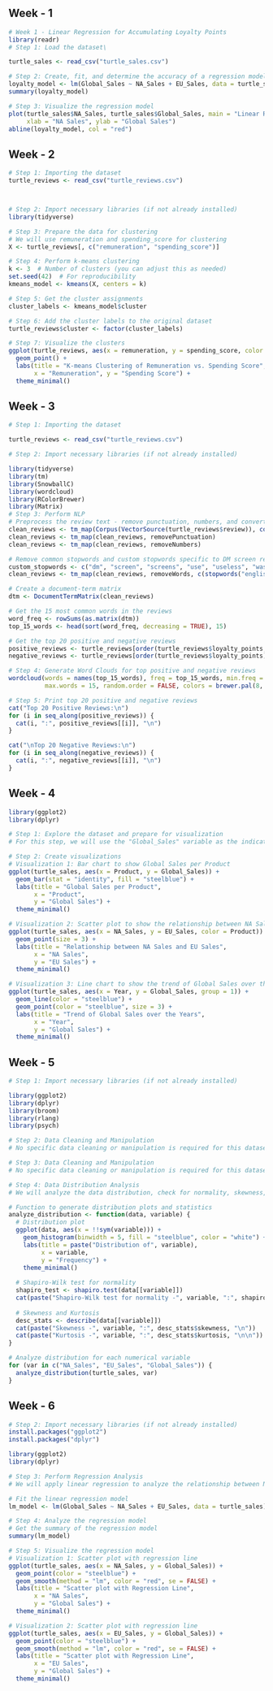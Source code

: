 ## **Week - 1**

```{r}
# Week 1 - Linear Regression for Accumulating Loyalty Points
library(readr)
# Step 1: Load the dataset\

turtle_sales <- read_csv("turtle_sales.csv")

# Step 2: Create, fit, and determine the accuracy of a regression model
loyalty_model <- lm(Global_Sales ~ NA_Sales + EU_Sales, data = turtle_sales)
summary(loyalty_model)

# Step 3: Visualize the regression model
plot(turtle_sales$NA_Sales, turtle_sales$Global_Sales, main = "Linear Regression - Global Sales vs. NA Sales", 
     xlab = "NA Sales", ylab = "Global Sales")
abline(loyalty_model, col = "red")
```

## **Week - 2**

```{r}

# Step 1: Importing the dataset
turtle_reviews <- read_csv("turtle_reviews.csv")



# Step 2: Import necessary libraries (if not already installed)
library(tidyverse)

# Step 3: Prepare the data for clustering
# We will use remuneration and spending_score for clustering
X <- turtle_reviews[, c("remuneration", "spending_score")]

# Step 4: Perform k-means clustering
k <- 3  # Number of clusters (you can adjust this as needed)
set.seed(42)  # For reproducibility
kmeans_model <- kmeans(X, centers = k)

# Step 5: Get the cluster assignments
cluster_labels <- kmeans_model$cluster

# Step 6: Add the cluster labels to the original dataset
turtle_reviews$cluster <- factor(cluster_labels)

# Step 7: Visualize the clusters
ggplot(turtle_reviews, aes(x = remuneration, y = spending_score, color = cluster)) +
  geom_point() +
  labs(title = "K-means Clustering of Remuneration vs. Spending Score",
       x = "Remuneration", y = "Spending Score") +
  theme_minimal()


```

## **Week - 3**

```{r}
# Step 1: Importing the dataset

turtle_reviews <- read_csv("turtle_reviews.csv")

# Step 2: Import necessary libraries (if not already installed)

library(tidyverse)
library(tm)
library(SnowballC)
library(wordcloud)
library(RColorBrewer)
library(Matrix)  
# Step 3: Perform NLP
# Preprocess the review text - remove punctuation, numbers, and convert to lowercase
clean_reviews <- tm_map(Corpus(VectorSource(turtle_reviews$review)), content_transformer(tolower))
clean_reviews <- tm_map(clean_reviews, removePunctuation)
clean_reviews <- tm_map(clean_reviews, removeNumbers)

# Remove common stopwords and custom stopwords specific to DM screen reviews
custom_stopwords <- c("dm", "screen", "screens", "use", "useless", "waste", "wasted", "wasting", "stop", "making", "crap")
clean_reviews <- tm_map(clean_reviews, removeWords, c(stopwords("english"), custom_stopwords))

# Create a document-term matrix
dtm <- DocumentTermMatrix(clean_reviews)

# Get the 15 most common words in the reviews
word_freq <- rowSums(as.matrix(dtm))
top_15_words <- head(sort(word_freq, decreasing = TRUE), 15)

# Get the top 20 positive and negative reviews
positive_reviews <- turtle_reviews[order(turtle_reviews$loyalty_points, decreasing = TRUE), ][1:20, "review"]
negative_reviews <- turtle_reviews[order(turtle_reviews$loyalty_points), ][1:20, "review"]

# Step 4: Generate Word Clouds for top positive and negative reviews
wordcloud(words = names(top_15_words), freq = top_15_words, min.freq = 1,
          max.words = 15, random.order = FALSE, colors = brewer.pal(8, "Dark2"))

# Step 5: Print top 20 positive and negative reviews
cat("Top 20 Positive Reviews:\n")
for (i in seq_along(positive_reviews)) {
  cat(i, ":", positive_reviews[[i]], "\n")
}

cat("\nTop 20 Negative Reviews:\n")
for (i in seq_along(negative_reviews)) {
  cat(i, ":", negative_reviews[[i]], "\n")
}
```

## **Week - 4**

```{r}

library(ggplot2)
library(dplyr)

# Step 1: Explore the dataset and prepare for visualization
# For this step, we will use the "Global_Sales" variable as the indicator of the impact of sales per product

# Step 2: Create visualizations
# Visualization 1: Bar chart to show Global Sales per Product
ggplot(turtle_sales, aes(x = Product, y = Global_Sales)) +
  geom_bar(stat = "identity", fill = "steelblue") +
  labs(title = "Global Sales per Product",
       x = "Product",
       y = "Global Sales") +
  theme_minimal()

# Visualization 2: Scatter plot to show the relationship between NA Sales and EU Sales
ggplot(turtle_sales, aes(x = NA_Sales, y = EU_Sales, color = Product)) +
  geom_point(size = 3) +
  labs(title = "Relationship between NA Sales and EU Sales",
       x = "NA Sales",
       y = "EU Sales") +
  theme_minimal()

# Visualization 3: Line chart to show the trend of Global Sales over the years
ggplot(turtle_sales, aes(x = Year, y = Global_Sales, group = 1)) +
  geom_line(color = "steelblue") +
  geom_point(color = "steelblue", size = 3) +
  labs(title = "Trend of Global Sales over the Years",
       x = "Year",
       y = "Global Sales") +
  theme_minimal()

```

## **Week - 5**

```{r}
# Step 1: Import necessary libraries (if not already installed)

library(ggplot2)
library(dplyr)
library(broom)
library(rlang)
library(psych)

# Step 2: Data Cleaning and Manipulation
# No specific data cleaning or manipulation is required for this dataset as it is already clean and ready for analysis.

# Step 3: Data Cleaning and Manipulation
# No specific data cleaning or manipulation is required for this dataset as it is already clean and ready for analysis.

# Step 4: Data Distribution Analysis
# We will analyze the data distribution, check for normality, skewness, and kurtosis for each numerical variable.

# Function to generate distribution plots and statistics
analyze_distribution <- function(data, variable) {
  # Distribution plot
  ggplot(data, aes(x = !!sym(variable))) +
    geom_histogram(binwidth = 5, fill = "steelblue", color = "white") +
    labs(title = paste("Distribution of", variable),
         x = variable,
         y = "Frequency") +
    theme_minimal()
  
  # Shapiro-Wilk test for normality
  shapiro_test <- shapiro.test(data[[variable]])
  cat(paste("Shapiro-Wilk test for normality -", variable, ":", shapiro_test$p.value, "\n"))
  
  # Skewness and Kurtosis
  desc_stats <- describe(data[[variable]])
  cat(paste("Skewness -", variable, ":", desc_stats$skewness, "\n"))
  cat(paste("Kurtosis -", variable, ":", desc_stats$kurtosis, "\n\n"))
}

# Analyze distribution for each numerical variable
for (var in c("NA_Sales", "EU_Sales", "Global_Sales")) {
  analyze_distribution(turtle_sales, var)
}

```

## **Week - 6**

```{r}
# Step 2: Import necessary libraries (if not already installed)
install.packages("ggplot2")
install.packages("dplyr")

library(ggplot2)
library(dplyr)

# Step 3: Perform Regression Analysis
# We will apply linear regression to analyze the relationship between North America (NA) Sales, Europe (EU) Sales, and Global Sales.

# Fit the linear regression model
lm_model <- lm(Global_Sales ~ NA_Sales + EU_Sales, data = turtle_sales)

# Step 4: Analyze the regression model
# Get the summary of the regression model
summary(lm_model)

# Step 5: Visualize the regression model
# Visualization 1: Scatter plot with regression line
ggplot(turtle_sales, aes(x = NA_Sales, y = Global_Sales)) +
  geom_point(color = "steelblue") +
  geom_smooth(method = "lm", color = "red", se = FALSE) +
  labs(title = "Scatter plot with Regression Line",
       x = "NA Sales",
       y = "Global Sales") +
  theme_minimal()

# Visualization 2: Scatter plot with regression line
ggplot(turtle_sales, aes(x = EU_Sales, y = Global_Sales)) +
  geom_point(color = "steelblue") +
  geom_smooth(method = "lm", color = "red", se = FALSE) +
  labs(title = "Scatter plot with Regression Line",
       x = "EU Sales",
       y = "Global Sales") +
  theme_minimal()
```
